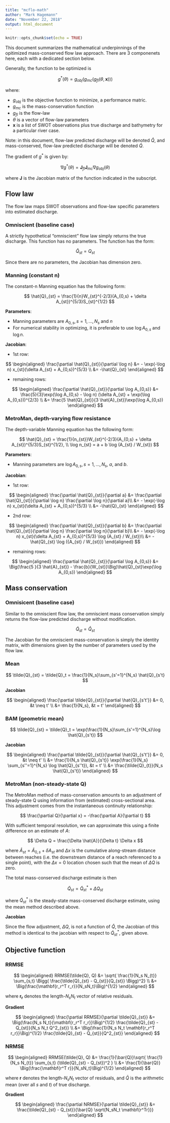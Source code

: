 ```yaml
---
title: "mcflo-math"
author: "Mark Hagemann"
date: "November 22, 2018"
output: html_document
---
```


```r
knitr::opts_chunk$set(echo = TRUE)
```

This document summarizes the mathematical underpinnings of the opitimized mass-conserved flow law approach. There are 3 componenets here, each with a dedicated section below. 

Generally, the function to be optimized is

$$
g^*(\theta) = g_{obj}(g_{mc}(g_{fl}(\theta, \mathbf{x})))
$$

where:

- $g_{obj}$ is the objective function to minimize, a performance matric.
- $g_{mc}$ is the mass-conservation function
- $g_{fl}$ is the flow-law
- $\theta$ is a vector of flow-law parameters
- $\mathbf{x}$ is a list of SWOT observations plus true discharge and bathymetry for a particular river case.

Note: in this document, flow-law predicted discharge will be denoted $\hat{Q}$, and mass-conserved, flow-law predicted discharge will be denoted $\tilde{Q}$.


The gradient of $g^*$ is given by:

$$
\nabla g^*(\theta) = \mathbf{J}_{fl}\mathbf{J}_{mc}\nabla g_{obj}(\theta)
$$

where $\mathbf{J}$ is the Jacobian matrix of the function indicated in the subscript.

## Flow law

The flow law maps SWOT observations and flow-law specific parameters into estimated discharge. 

### Omniscient (baseline case)

A strictly hypothetical "omniscient" flow law simply returns the true discharge. This function has no parameters. The function has the form:

$$
\hat{Q}_{st} = Q_{st}
$$

Since there are no parameters, the Jacobian has dimension zero. 


### Manning (constant n)

The constant-n Manning equation has the following form:

$$
\hat{Q}_{st} = \frac{1}{n}W_{st}^{-2/3}(A_{0,s} + \delta A_{st})^{5/3}S_{st}^{1/2}
$$

**Parameters**: 

- Manning parameters are $A_{0,s}, s = 1, \dots , N_s$ and $n$
- For numerical stability in optimizing, it is preferable to use $\log A_{0,s}$ and $\log n$. 


**Jacobian**: 

- 1st row: 


$$
\begin{aligned}
\frac{\partial \hat{Q}_{st}}{\partial \log n} &= - \exp(-\log n) x_{st}(\delta A_{st} + A_{0,s})^{5/3} \\
&= -\hat{Q}_{st}
\end{aligned}
$$

- remaining rows: 

$$
\begin{aligned}
\frac{\partial \hat{Q}_{st}}{\partial \log A_{0,s}} &= \frac{5}{3}\exp(\log A_{0,s} - \log n)  (\delta A_{st} + \exp(\log A_{0,s}))^{2/3} \\
&= \frac{5 \hat{Q}_{st}}{3 \hat{A}_{st}}\exp(\log A_{0,s})
\end{aligned}
$$

### MetroMan, depth-varying flow resistance


The depth-variable Manning equation has the following form:

$$
\hat{Q}_{st} = \frac{1}{n_{st}}W_{st}^{-2/3}(A_{0,s} + \delta A_{st})^{5/3}S_{st}^{1/2}, \\
\log n_{st} = a + b \log (A_{st} / W_{st})
$$

**Parameters**: 

- Manning parameters are $\log A_{0,s}, s = 1, \dots , N_s$, $a$, and $b$.

**Jacobian**: 

- 1st row: 


$$
\begin{aligned}
\frac{\partial \hat{Q}_{st}}{\partial a} &= \frac{\partial \hat{Q}_{st}}{\partial \log n} \frac{\partial \log n}{\partial a}\\
&= - \exp(-\log n) x_{st}(\delta A_{st} + A_{0,s})^{5/3} \\
&= -\hat{Q}_{st}
\end{aligned}
$$

- 2nd row:

$$
\begin{aligned}
\frac{\partial \hat{Q}_{st}}{\partial b} &= \frac{\partial \hat{Q}_{st}}{\partial \log n} \frac{\partial \log n}{\partial b}\\
&= - \exp(-\log n) x_{st}(\delta A_{st} + A_{0,s})^{5/3} \log (A_{st} / W_{st})\\
&= -\hat{Q}_{st} \log ({A_{st} / W_{st}})
\end{aligned}
$$

- remaining rows: 

$$
\begin{aligned}
\frac{\partial \hat{Q}_{st}}{\partial \log A_{0,s}}
&= \Big(\frac{5 }{3 \hat{A}_{st}} - \frac{b}{W_{st}}\Big)\hat{Q}_{st}\exp(\log A_{0,s})
\end{aligned}
$$



## Mass conservation

### Omnisicent (baseline case)

Similar to the omniscient flow law, the omniscient mass conservation simply returns the flow-law predicted discharge without modification.

$$
\tilde{Q}_{st} = \hat{Q}_{st}
$$

The Jacobian for the omniscient mass-conservation is simply the identity matrix, with dimensions given by the number of parameters used by the flow law.

### Mean

$$
\tilde{Q}_{st} = \tilde{Q}_t = \frac{1}{N_s}\sum_{s'=1}^{N_s} \hat{Q}_{s't}
$$

**Jacobian**

$$
\begin{aligned}
\frac{\partial \tilde{Q}_{st}}{\partial \hat{Q}_{s't'}} &=  0, &t \neq t' \\
&= \frac{1}{N_s}, &t = t' 
\end{aligned}
$$

### BAM (geometric mean)

$$
\tilde{Q}_{st} = \tilde{Q}_t = \exp(\frac{1}{N_s}\sum_{s'=1}^{N_s}\log \hat{Q}_{s't})
$$

**Jacobian**

$$
\begin{aligned}
\frac{\partial \tilde{Q}_{st}}{\partial \hat{Q}_{s't'}} &=  0, &t \neq t' \\
&= \frac{1}{N_s \hat{Q}_{s't}} \exp(\frac{1}{N_s} \sum_{s''=1}^{N_s} \log \hat{Q}_{s''t}), &t = t' \\
&=  \frac{\tilde{Q}_{t}}{N_s \hat{Q}_{s't}}
\end{aligned}
$$

### MetroMan (non-steady-state Q)

The MetroMan method of mass-conservation amounts to an adjustment of steady-state Q using information from (estimated) cross-sectional area. This adjustment comes from the instantaneous continuity relationship:

$$
\frac{\partial Q}{\partial x} = -\frac{\partial A}{\partial t}
$$

With sufficient temporal resolution, we can approximate this using a finite difference on an estimate of $A$:

$$
\Delta Q = \frac{\Delta \hat{A}}{\Delta t} \Delta x
$$

where $\hat{A}_{st} = \hat{A}_{0,s} + \delta A_{st}$ and $\Delta x$ is the cumulative along-stream distance between reaches (i.e. the downstream distance of a reach referenced to a single point), with the $\Delta x = 0$ location chosen such that the mean of $\Delta Q$ is zero. 

The total mass-conserved discharge estimate is then

$$
\tilde{Q}_{st} = \tilde{Q}^*_{st} + \Delta Q_{st}
$$

where $\tilde{Q}^*_{st}$ is the steady-state mass-conserved discharge estimate, using the mean method described above. 

**Jacobian**

Since the flow adjustment, $\Delta Q$, is not a function of $\hat{Q}$, the Jacobian of this method is identical to the jacobian with respect to $\tilde{Q}^*_{st}$, given above. 

## Objective function

### RRMSE

$$
\begin{aligned}
RRMSE(\tilde{Q}, Q) &= \sqrt{ \frac{1}{N_s N_{t}} \sum_{s,t} \Bigg( \frac{\tilde{Q}_{st} - Q_{st}}{Q_{st}} \Bigg)^2} \\
&= \Big(\frac{\mathbf{r_r^T r_r}}{N_sN_t}\Big)^{1/2}
\end{aligned}
$$

where $\mathbf{r_r}$ denotes the length-$N_s N_t$ vector of relative residuals. 

**Gradient**

$$
\begin{aligned}
\frac{\partial RRMSE}{\partial \tilde{Q}_{st}} &= \Big(\frac{N_s N_t}{\mathbf{r_r^T r_r}}\Big)^{1/2} \frac{\tilde{Q}_{st} - Q_{st}}{N_s N_t Q^2_{st}}  \\
&= \Big(\frac{1}{N_s N_t \mathbf{r_r^T r_r}}\Big)^{1/2} \frac{\tilde{Q}_{st} - Q_{st}}{Q^2_{st}}
\end{aligned}
$$


### NRMSE

$$
\begin{aligned}
RRMSE(\tilde{Q}, Q) &= \frac{1}{\bar{Q}}\sqrt{ \frac{1}{N_s N_{t}} \sum_{s,t} (\tilde{Q}_{st} - Q_{st})^2 } \\
&= \frac{1}{\bar{Q}} \Big(\frac{\mathbf{r^T r}}{N_sN_t}\Big)^{1/2}
\end{aligned}
$$

where $\mathbf{r}$ denotes the length-$N_s N_t$ vector of residuals, and $\bar{Q}$ is the arithmetic mean (over all $s$ and $t$) of true discharge. 

**Gradient**

$$
\begin{aligned}
\frac{\partial NRMSE}{\partial \tilde{Q}_{st}} &= \frac{\tilde{Q}_{st} - Q_{st}}{\bar{Q} \sqrt{N_sN_t \mathbf{r^Tr}}}
\end{aligned}
$$

